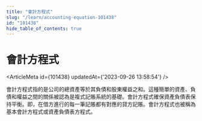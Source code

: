```yaml
---
title: "會計方程式"
slug: "/learn/accounting-equation-101438"
id: "101438"
hide_table_of_contents: true
---
```



# 會計方程式

<ArticleMeta id={101438} updatedAt={'2023-09-26 13:58:54'} />
<div className='border-solid border-b border-t-0 my-4 border-[var(--ifm-color-gray-300)]' />

會計方程式指的是公司的總資產等於其負債和股東權益之和。這種簡單的資產、負債和權益之間的關係被認為是複式記賬系統的基礎。會計方程式確保資產負債表保持平衡。即，在借方進行的每一筆記賬都有對應的貸方記賬。會計方程式也被稱為基本會計方程式或資產負債表方程式。
